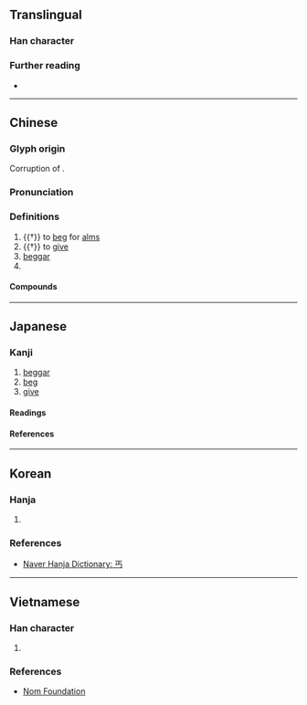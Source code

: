 {{also|丏}}
{{character info}}
==Translingual==

===Han character===
{{Han char|rn=1|rad=一|as=03|sn=4|four=10207|canj=MYVS|ids=⿳一⺊㇉}}

===Further reading===
* {{Han ref|kx=0077.030|dkj=00022|dj=0154.030|hdz=10010.060|uh=4E10|ud=19984|bh=A4A2|bd=42146}}

----

==Chinese==
{{zh-forms|alt=匄,匃,𠣏,𠣣}}

===Glyph origin===
{{Han etyl}}
{{rfe|zh|The linked entry is a soft redirect to this one and doesn't actually explain the origin of the character}}
Corruption of {{zh-l|*匄}}.

===Pronunciation===
{{zh-pron
|m=gài
|c=koi3,goi3
|h=pfs=
|md=gái
|mn=kài/xm:kat
|mn-t=gai3
|w=2ke
|mc=y
|oc=y
|cat=v,n,pn
}}

===Definitions===
{{head|zh|Han character}}

# {{†}} to [[beg]] for [[alms]]
# {{†}} to [[give]]
# [[beggar]]
# {{surname|zh}}

====Compounds====
{{zh-der|乞丐趕廟公|丐幫|丐食|乞丐|沾丐}}

----

==Japanese==

===Kanji===
{{ja-kanji|grade=uc|rs=一03}}

# [[beggar]]
# [[beg]]
# [[give]]

====Readings====
{{ja-readings
|goon=かい,かち
|kanon=かい,かつ
|kanyoon=がい
|kun=こ-う<こ-ふ,あた-える<あた-へる
}}

====References====
{{ja-kref
|jis=5022
|ku=4802
|shift=98A0, Unicode 4E10
|euc=D0A2
|freq=''not ranked''
|nelson=11
|newnelson=11
|halpern=''not listed''
|kld=''not listed''
|tuttle=2m2.3
}}

----

==Korean==

===Hanja===
{{ko-hanja|빌다|빌|개}}

# {{rfdef|ko|sort=一03}}

===References===
* [https://web.archive.org/web/20210209013732/https://hanja.dict.naver.com/hanja?q=%E4%B8%90 Naver Hanja Dictionary: 丐]

----

==Vietnamese==

===Han character===
{{vi-readings|hanviet=cái|nom=cái,gái}}

# {{rfdef|vi}}

===References===
* [http://nomfoundation.org/common/nom_details.php?codepoint=4E10 Nom Foundation]